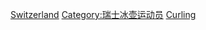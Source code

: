 [[Category:各国奥运冰壶运动员|Switzerland]]
[[Category:瑞士冰壶运动员|Category:瑞士冰壶运动员]]
[[Category:瑞士冬季奥运运动员|Curling]]